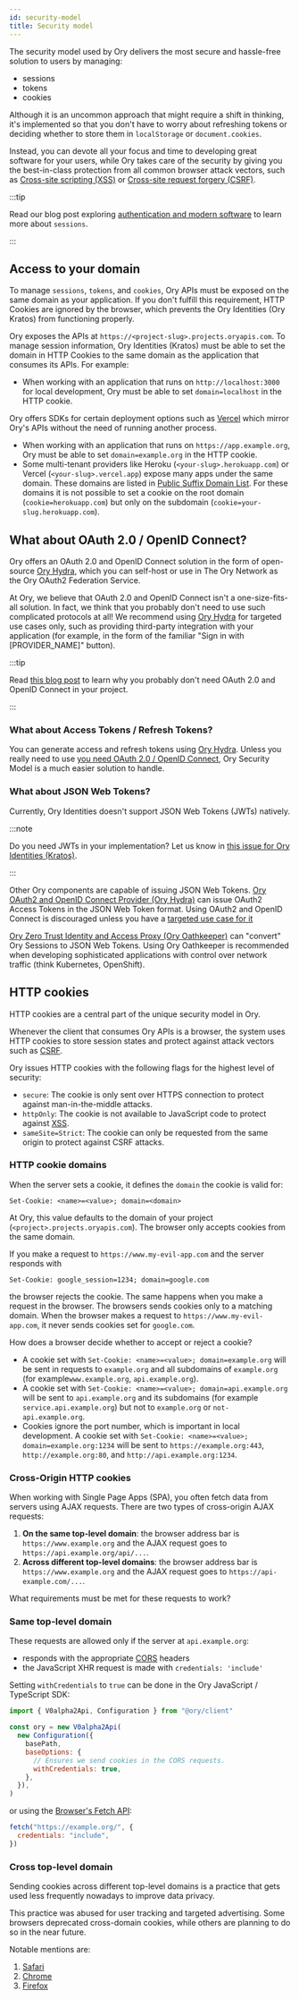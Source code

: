 ```yaml
---
id: security-model
title: Security model
---
```


The security model used by Ory delivers the most secure and hassle-free solution to users by managing:

- sessions
- tokens
- cookies

Although it is an uncommon approach that might require a shift in thinking, it's implemented so that you don't have to worry about
refreshing tokens or deciding whether to store them in `localStorage` or `document.cookies`.

Instead, you can devote all your focus and time to developing great software for your users, while Ory takes care of the security
by giving you the best-in-class protection from all common browser attack vectors, such as
[Cross-site scripting (XSS)](https://owasp.org/www-community/attacks/xss/) or
[Cross-site request forgery (CSRF)](https://owasp.org/www-community/attacks/csrf/).

:::tip

Read our blog post exploring [authentication and modern software](https://www.ory.sh/auth-and-modern-software/) to learn more
about `sessions`.

:::

## Access to your domain

To manage `sessions`, `tokens`, and `cookies`, Ory APIs must be exposed on the same domain as your application. If you don't
fulfill this requirement, HTTP Cookies are ignored by the browser, which prevents the Ory Identities (Ory Kratos) from functioning
properly.

Ory exposes the APIs at `https://<project-slug>.projects.oryapis.com`. To manage session information, Ory Identities (Kratos) must
be able to set the domain in HTTP Cookies to the same domain as the application that consumes its APIs. For example:

- When working with an application that runs on `http://localhost:3000` for local development, Ory must be able to set
  `domain=localhost` in the HTTP cookie.

Ory offers SDKs for certain deployment options such as [Vercel](getting-started/integrate-auth/nextjs.mdx) which mirror Ory's APIs
without the need of running another process.

- When working with an application that runs on `https://app.example.org`, Ory must be able to set `domain=example.org` in the
  HTTP cookie.
- Some multi-tenant providers like Heroku (`<your-slug>.herokuapp.com`) or Vercel (`<your-slug>.vercel.app`) expose many apps
  under the same domain. These domains are listed in
  [Public Suffix Domain List](https://publicsuffix.org/list/public_suffix_list.dat). For these domains it is not possible to set a
  cookie on the root domain (`cookie=herokuapp.com`) but only on the subdomain (`cookie=your-slug.herokuapp.com`).

## What about OAuth 2.0 / OpenID Connect?

Ory offers an OAuth 2.0 and OpenID Connect solution in the form of open-source [Ory Hydra](https://github.com/ory/hydra), which
you can self-host or use in The Ory Network as the Ory OAuth2 Federation Service.

At Ory, we believe that OAuth 2.0 and OpenID Connect isn't a one-size-fits-all solution. In fact, we think that you probably don't
need to use such complicated protocols at all! We recommend using [Ory Hydra](https://github.com/ory/hydra) for targeted use cases
only, such as providing third-party integration with your application (for example, in the form of the familiar "Sign in with
[PROVIDER_NAME]" button).

:::tip

Read [this blog post](https://www.ory.sh/oauth2-openid-connect-do-you-need-use-cases-examples/) to learn why you probably don't
need OAuth 2.0 and OpenID Connect in your project.

:::

### What about Access Tokens / Refresh Tokens?

You can generate access and refresh tokens using [Ory Hydra](https://github.com/ory/hydra). Unless you really need to use
[you need OAuth 2.0 / OpenID Connect](https://www.ory.sh/oauth2-openid-connect-do-you-need-use-cases-examples/), Ory Security
Model is a much easier solution to handle.

### What about JSON Web Tokens?

Currently, Ory Identities doesn't support JSON Web Tokens (JWTs) natively.

:::note

Do you need JWTs in your implementation? Let us know in
[this issue for Ory Identities (Kratos)](https://github.com/ory/kratos/issues/2487).

:::

Other Ory components are capable of issuing JSON Web Tokens.
[Ory OAuth2 and OpenID Connect Provider (Ory Hydra)](https://www.ory.sh/hydra) can issue OAuth2 Access Tokens in the JSON Web
Token format. Using OAuth2 and OpenID Connect is discouraged unless you have a
[targeted use case for it](https://www.ory.sh/oauth2-openid-connect-do-you-need-use-cases-examples/)

[Ory Zero Trust Identity and Access Proxy (Ory Oathkeeper)](https://www.ory.sh/oathkeeper) can "convert" Ory Sessions to JSON Web
Tokens. Using Ory Oathkeeper is recommended when developing sophisticated applications with control over network traffic (think
Kubernetes, OpenShift).

## HTTP cookies

HTTP cookies are a central part of the unique security model in Ory.

Whenever the client that consumes Ory APIs is a browser, the system uses HTTP cookies to store session states and protect against
attack vectors such as [CSRF](https://owasp.org/www-community/attacks/csrf).

Ory issues HTTP cookies with the following flags for the highest level of security:

- `secure`: The cookie is only sent over HTTPS connection to protect against man-in-the-middle attacks.
- `httpOnly`: The cookie is not available to JavaScript code to protect against
  [XSS](https://owasp.org/www-community/attacks/xss/).
- `sameSite=Strict`: The cookie can only be requested from the same origin to protect against CSRF attacks.

### HTTP cookie domains

When the server sets a cookie, it defines the `domain` the cookie is valid for:

```
Set-Cookie: <name>=<value>; domain=<domain>
```

At Ory, this value defaults to the domain of your project (`<project>.projects.oryapis.com`). The browser only accepts cookies
from the same domain.

If you make a request to `https://www.my-evil-app.com` and the server responds with

```
Set-Cookie: google_session=1234; domain=google.com
```

the browser rejects the cookie. The same happens when you make a request in the browser. The browsers sends cookies only to a
matching domain. When the browser makes a request to `https://www.my-evil-app.com`, it never sends cookies set for `google.com`.

How does a browser decide whether to accept or reject a cookie?

- A cookie set with `Set-Cookie: <name>=<value>; domain=example.org` will be sent in requests to `example.org` and all subdomains
  of `example.org` (for example`www.example.org`, `api.example.org`).
- A cookie set with `Set-Cookie: <name>=<value>; domain=api.example.org` will be sent to `api.example.org` and its subdomains (for
  example `service.api.example.org`) but not to `example.org` or `not-api.example.org`.
- Cookies ignore the port number, which is important in local development. A cookie set with
  `Set-Cookie: <name>=<value>; domain=example.org:1234` will be sent to `https://example.org:443`, `http://example.org:80`, and
  `http://api.example.org:1234`.

### Cross-Origin HTTP cookies

When working with Single Page Apps (SPA), you often fetch data from servers using AJAX requests. There are two types of
cross-origin AJAX requests:

1. **On the same top-level domain**: the browser address bar is `https://www.example.org` and the AJAX request goes to
   `https://api.example.org/api/...`.
2. **Across different top-level domains**: the browser address bar is `https://www.example.org` and the AJAX request goes to
   `https://api-example.com/...`.

What requirements must be met for these requests to work?

### Same top-level domain

These requests are allowed only if the server at `api.example.org`:

- responds with the appropriate [CORS](https://developer.mozilla.org/en-US/docs/Web/HTTP/CORS) headers
- the JavaScript XHR request is made with `credentials: 'include'`

Setting `withCredentials` to `true` can be done in the Ory JavaScript / TypeScript SDK:

```js
import { V0alpha2Api, Configuration } from "@ory/client"

const ory = new V0alpha2Api(
  new Configuration({
    basePath,
    baseOptions: {
      // Ensures we send cookies in the CORS requests.
      withCredentials: true,
    },
  }),
)
```

or using the [Browser's Fetch API](https://developer.mozilla.org/en-US/docs/Web/API/Fetch_API):

```js
fetch("https://example.org/", {
  credentials: "include",
})
```

### Cross top-level domain

Sending cookies across different top-level domains is a practice that gets used less frequently nowadays to improve data privacy.

This practice was abused for user tracking and targeted advertising. Some browsers deprecated cross-domain cookies, while others
are planning to do so in the near future.

Notable mentions are:

1. [Safari](https://www.infoq.com/news/2020/04/safari-third-party-cookies-block/)
2. [Chrome](https://www.adexchanger.com/privacy/google-will-limit-cross-site-tracking-in-chrome-by-default-starting-in-february/)
3. [Firefox](https://www.theverge.com/2019/6/4/18650363/firefox-block-trackers-default-enhanced-tracking-protection)
